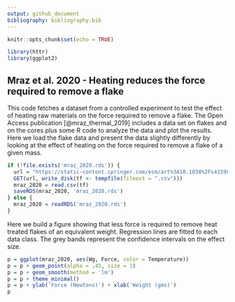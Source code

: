 ```yaml
---
output: github_document
bibliography: bibliography.bib
---
```


```r
knitr::opts_chunk$set(echo = TRUE)

library(httr)
library(ggplot2)

```

## Mraz et al. 2020 - Heating reduces the force required to remove a flake

This code fetches a dataset from a controlled experiment to test the effect of heating raw materials on the force required to remove a flake.  The Open Access publication [@mraz_thermal_2019] includes a data set on flakes and on the cores plus some R code to analyze the data and plot the results.  Here we load the flake data and present the data slightly differently by looking at the effect of heating on the force required to remove a flake of a given mass.

```r

if (!file.exists('mraz_2020.rds')) {
  url = "https://static-content.springer.com/esm/art%3A10.1038%2Fs41598-019-51139-3/MediaObjects/41598_2019_51139_MOESM3_ESM.csv"
  GET(url, write_disk(tf <- tempfile(fileext = ".csv")))
  mraz_2020 = read.csv(tf)
  saveRDS(mraz_2020, 'mraz_2020.rds') 
} else {
  mraz_2020 = readRDS('mraz_2020.rds')
}

```

Here we build a figure showing that less force is required to remove heat treated flakes of an equivalent weight.  Regression lines are fitted to each data class.  The grey bands represent the confidence intervals on the effect size.

```r
 
p = ggplot(mraz_2020, aes(Wg, Force, color = Temperature))
p = p + geom_point(alpha = .45, size = 1)
p = p + geom_smooth(method = 'lm')
p = p + theme_minimal()
p = p + ylab('Force (Newtons)') + xlab('Weight (gms)')
p

```
